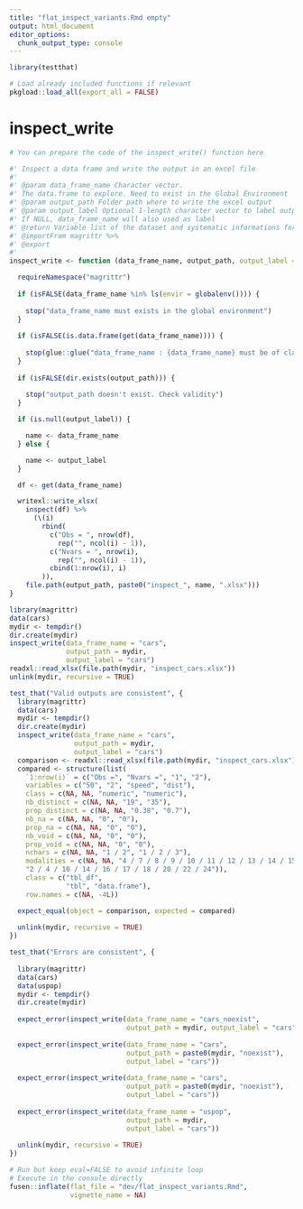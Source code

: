 ```yaml
---
title: "flat_inspect_variants.Rmd empty"
output: html_document
editor_options: 
  chunk_output_type: console
---
```


```r
library(testthat)
```

```r
# Load already included functions if relevant
pkgload::load_all(export_all = FALSE)
```

# inspect_write
    
```r
# You can prepare the code of the inspect_write() function here
```
  
```r
#' Inspect a data frame and write the output in an excel file
#'
#' @param data_frame_name Character vector.
#' The data.frame to explore. Need to exist in the Global Environment
#' @param output_path Folder path where to write the excel output
#' @param output_label Optional 1-length character vector to label output file.
#' If NULL, data_frame_name will also used as label
#' @return Variable list of the dataset and systematic informations for each variable
#' @importFrom magrittr %>%
#' @export
#'
inspect_write <- function (data_frame_name, output_path, output_label = NULL) {

  requireNamespace("magrittr")
  
  if (isFALSE(data_frame_name %in% ls(envir = globalenv()))) {
    
    stop("data_frame_name must exists in the global environment")
  }
  
  if (isFALSE(is.data.frame(get(data_frame_name)))) {
    
    stop(glue::glue("data_frame_name : {data_frame_name} must be of class data.frame"))
  }
  
  if (isFALSE(dir.exists(output_path))) {
    
    stop("output_path doesn't exist. Check validity")
  }

  if (is.null(output_label)) {

    name <- data_frame_name
  } else {

    name <- output_label
  }

  df <- get(data_frame_name)

  writexl::write_xlsx(
    inspect(df) %>%
      (\(i)
        rbind(
          c("Obs = ", nrow(df),
            rep("", ncol(i) - 1)),
          c("Nvars = ", nrow(i),
            rep("", ncol(i) - 1)),
          cbind(1:nrow(i), i)
        )),
    file.path(output_path, paste0("inspect_", name, ".xlsx")))
}
```
  
```r
library(magrittr)
data(cars)
mydir <- tempdir()
dir.create(mydir)
inspect_write(data_frame_name = "cars", 
              output_path = mydir, 
              output_label = "cars")
readxl::read_xlsx(file.path(mydir, "inspect_cars.xlsx"))
unlink(mydir, recursive = TRUE)
```
  
```r
test_that("Valid outputs are consistent", {
  library(magrittr)
  data(cars)
  mydir <- tempdir()
  dir.create(mydir)
  inspect_write(data_frame_name = "cars", 
                output_path = mydir, 
                output_label = "cars")
  comparison <- readxl::read_xlsx(file.path(mydir, "inspect_cars.xlsx"))
  compared <- structure(list(
    `1:nrow(i)` = c("Obs =", "Nvars =", "1", "2"), 
    variables = c("50", "2", "speed", "dist"), 
    class = c(NA, NA, "numeric", "numeric"), 
    nb_distinct = c(NA, NA, "19", "35"), 
    prop_distinct = c(NA, NA, "0.38", "0.7"), 
    nb_na = c(NA, NA, "0", "0"), 
    prop_na = c(NA, NA, "0", "0"), 
    nb_void = c(NA, NA, "0", "0"), 
    prop_void = c(NA, NA, "0", "0"), 
    nchars = c(NA, NA, "1 / 2", "1 / 2 / 3"), 
    modalities = c(NA, NA, "4 / 7 / 8 / 9 / 10 / 11 / 12 / 13 / 14 / 15", 
    "2 / 4 / 10 / 14 / 16 / 17 / 18 / 20 / 22 / 24")), 
    class = c("tbl_df", 
              "tbl", "data.frame"), 
    row.names = c(NA, -4L))

  expect_equal(object = comparison, expected = compared)
  
  unlink(mydir, recursive = TRUE)
})

test_that("Errors are consistent", {
  
  library(magrittr)
  data(cars)
  data(uspop)
  mydir <- tempdir()
  dir.create(mydir)
  
  expect_error(inspect_write(data_frame_name = "cars_noexist", 
                             output_path = mydir, output_label = "cars"))
  
  expect_error(inspect_write(data_frame_name = "cars", 
                             output_path = paste0(mydir, "noexist"), 
                             output_label = "cars"))
  
  expect_error(inspect_write(data_frame_name = "cars", 
                             output_path = paste0(mydir, "noexist"), 
                             output_label = "cars"))
  
  expect_error(inspect_write(data_frame_name = "uspop", 
                             output_path = mydir, 
                             output_label = "cars"))
  
  unlink(mydir, recursive = TRUE)
})
```
  

```r
# Run but keep eval=FALSE to avoid infinite loop
# Execute in the console directly
fusen::inflate(flat_file = "dev/flat_inspect_variants.Rmd", 
               vignette_name = NA)
```

